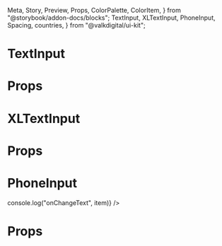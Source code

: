   Meta,
  Story,
  Preview,
  Props,
  ColorPalette,
  ColorItem,
} from "@storybook/addon-docs/blocks";
  TextInput,
  XLTextInput,
  PhoneInput,
  Spacing,
  countries,
} from "@valkdigital/ui-kit";

<Meta title="Inputs" />

# TextInput

<Preview>
  <Story
    name="TextInput"
    parameters={{
      design: {
        type: "figma",
        url:
          "https://www.figma.com/file/JdbljcIvyMoEVsBZgsg7bbu8/1.-Apps-Styleguide-and-Components?node-id=2451%3A0",
      },
    }}
  >
    <View
      style={{
        justifyContent: "space-evenly",
        alignItems: "center",
        flex: 1,
        paddingHorizontal: Spacing.sp2,
      }}
    >
      <TextInput
        label="Label"
        containerStyle={{ marginBottom: Spacing.sp2 }}
        placeholder="Placeholder"
        error="Invalid input"
      />
      <TextInput
        label="Label"
        containerStyle={{ marginBottom: Spacing.sp2 }}
        placeholder="Placeholder"
        disabled={true}
      />
      <TextInput
        label="Label"
        containerStyle={{ marginBottom: Spacing.sp2 }}
        placeholder="Placeholder"
        size="medium"
        showCheckmark={true}
      />
      <TextInput
        label="Label"
        containerStyle={{ marginBottom: Spacing.sp2 }}
        placeholder="Placeholder"
        size="small"
        helperText="Helper text"
      />
      <TextInput
        label="Password"
        containerStyle={{ marginBottom: Spacing.sp2 }}
        placeholder="Placeholder"
        value="password 123"
        type="password"
      />
      <TextInput
        label="Search"
        containerStyle={{ marginBottom: Spacing.sp2 }}
        placeholder="Search"
        type="search"
      />
    </View>
  </Story>
</Preview>

# Props

<Props of={TextInput} />

# XLTextInput

<Preview>
  <Story
    name="XLTextInput"
    parameters={{
      design: {
        type: "figma",
        url:
          "https://www.figma.com/file/JdbljcIvyMoEVsBZgsg7bbu8/1.-Apps-Styleguide-and-Components?node-id=2451%3A0",
      },
    }}
  >
    <View
      style={{
        alignItems: "center",
        flex: 1,
        padding: Spacing.sp2,
      }}
    >
      <XLTextInput
        value="Some input"
        label="Label"
        showCheckmark={true}
        placeholder="Placeholder"
        helperText="* required"
        containerStyle={{ marginBottom: Spacing.sp2 }}
      />
      <XLTextInput
        label="Label"
        placeholder="Centered"
        textAlign="center"
        error="Invalid input"
        containerStyle={{ marginBottom: Spacing.sp2 }}
      />
      <XLTextInput
        label="Label"
        placeholder="Disabled"
        textAlign="center"
        disabled={true}
        containerStyle={{ marginBottom: Spacing.sp2 }}
      />
      <XLTextInput
        label="Label"
        placeholder="000"
        textAlign="center"
        size="small"
      />
    </View>
  </Story>
</Preview>

# Props

<Props of={XLTextInput} />

# PhoneInput

<Preview>
  <Story name="PhoneInput">
    <View
      style={{
        justifyContent: "space-evenly",
        alignItems: "center",
        flex: 1,
        paddingHorizontal: Spacing.sp2,
      }}
    >
      <PhoneInput
        label="Phone"
        containerStyle={{ marginBottom: Spacing.sp2 }}
        countries={countries.en}
        favoriteCountries={["NL", "BE", "DE", "GB"]}
        defaultCountry="NL"
        listTitle="Phone"
        listEmptyText="No results found"
        listSearchPlaceholder="Search"
        onChangeText={(item) => console.log("onChangeText", item)}
      />
    </View>
  </Story>
</Preview>

# Props

<Props of={PhoneInput} />
